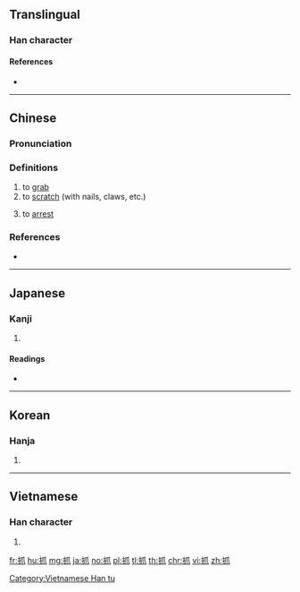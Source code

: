 ==Translingual==

===Han character===
{{Han char|rn=64|rad=手|as=04|sn=7|four=52030|canj=QHLO,XQHLO|ids=⿰扌爪}}

====References====
* {{Han ref|kx=0421.110|dkj=11885|dj=0768.110|hdz=31839.010|uh=6293|ud=25235|bh=A7EC|bd=42988}}

----

==Chinese==
{{zh-forms}}

===Pronunciation===
{{zh-pron
|m=zhuā
|c=zaau2,zaa1
|h=pfs=
|md=
|mn=jiàu
|w=
|mc=y
|oc=y
|cat=v
}}

===Definitions===
{{zh-hanzi}}

# to [[grab]]
# to [[scratch]] (with nails, claws, etc.)
#: {{zh-x|狠 抓 產品 質量|{{t-needed|zh}}}}
# to [[arrest]]

===References===
* {{R:yue:Hanzi}}

----

==Japanese==

===Kanji===
{{ja-kanji|grade=|rs=手04}}

# {{defn|lang=ja|sort=手04}}

====Readings====
* {{ja-readings|on=[[そう]] (sō)|kun=[[つまむ]] (tsumamu), [[つねる]] (tsuneru)}}

----

==Korean==

===Hanja===
{{ko-hanja|hangeul=조|eumhun=|mr=cho|y=co}}

# {{defn|lang=ko|sort=手04}}

----

==Vietnamese==

===Han character===
{{vi-readings|rs=手04|hanviet=[[co]], [[trảo]]}}

# {{defn|lang=vi|sort=手04}}

[[Category:Vietnamese Han tu]]

[[fr:抓]]
[[hu:抓]]
[[mg:抓]]
[[ja:抓]]
[[no:抓]]
[[pl:抓]]
[[tl:抓]]
[[th:抓]]
[[chr:抓]]
[[vi:抓]]
[[zh:抓]]